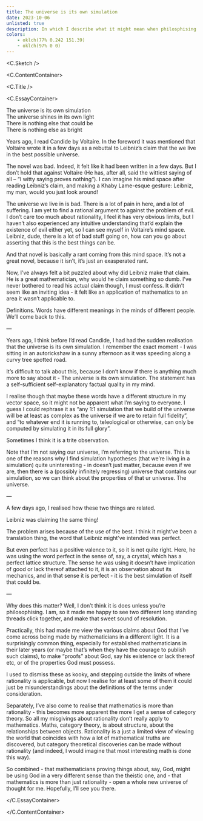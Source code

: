 ```yaml
---
title: The universe is its own simulation
date: 2023-10-06
unlisted: true
description: In which I describe what it might mean when philosphising mathematicians say that the universe is perfect
colors:
    - oklch(77% 0.242 151.39)
    - oklch(97% 0 0)
---
```



<C.Sketch />

<C.ContentContainer>

<C.Title />

<C.EssayContainer>

The universe is its own simulation<br/>
The universe shines in its own light<br/>
There is nothing else that could be<br/>
There is nothing else as bright<br/>

Years ago, I read Candide by Voltaire. In the foreword it was mentioned that Voltaire wrote it in a few days as a rebuttal to Leibniz’s claim that the we live in the best possible universe.

The novel was bad. Indeed, it felt like it had been written in a few days. But I don’t hold that against Voltaire (He has, after all, said the wittiest saying of all – “I witty saying proves nothing”). I can imagine his mind space after reading Leibniz’s claim, and making a Khaby Lame-esque gesture: Leibniz, my man, would you just look around!

The universe we live in is bad. There is a lot of pain in here, and a lot of suffering. I am yet to find a rational argument to against the problem of evil. I don’t care too much about rationality, I feel it has very obvious limits, but I haven’t also experienced any intuitive understanding that’d explain the existence of evil either yet, so I can see myself in Voltaire’s mind space. Leibniz, dude, there is a lot of bad stuff going on, how can you go about asserting that this is the best things can be.

And that novel is basically a rant coming from this mind space. It’s not a great novel, because it isn’t, it’s just an exasperated rant.

Now, I’ve always felt a bit puzzled about why did Leibniz make that claim. He is a great mathematician, why would he claim something so dumb. I’ve never bothered to read his actual claim though, I must confess. It didn’t seem like an inviting idea - it felt like an application of mathematics to an area it wasn’t applicable to.

Definitions. Words have different meanings in the minds of different people. We’ll come back to this.

—

Years ago, I think before I’d read Candide, I had had the sudden realisation that the universe is its own simulation. I remember the exact moment - I was sitting in an autorickshaw in a sunny afternoon as it was speeding along a curvy tree spotted road.

It’s difficult to talk about this, because I don’t know if there is anything much more to say about it - The universe is its own simulation. The statement has a self-sufficient self-explanatory factual quality in my mind.

I realise though that maybe these words have a different structure in my vector space, so it might not be apparent what I’m saying to everyone. I guess I could rephrase it as “any 1:1 simulation that we build of the universe will be at least as complex as the universe if we are to retain full fidelity”, and “to whatever end it is running to, teleological or otherwise, can only be computed by simulating it in its full glory”.

Sometimes I think it is a trite observation.

Note that I’m not saying our universe, I’m referring to the universe. This is one of the reasons why I find simulation hypotheses (that we’re living in a simulation) quite uninteresting - in doesn’t just matter, because even if we are, then there is a (possibly infinitely regressing) universe that contains our simulation, so we can think about the properties of that ur universe. The universe.

—

A few days ago, I realised how these two things are related.

Leibniz was claiming the same thing!

The problem arises because of the use of the best. I think it might’ve been a translation thing, the word that Leibniz might’ve intended was perfect.

But even perfect has a positive valence to it, so it is not quite right. Here, he was using the word perfect in the sense of, say, a crystal, which has a perfect lattice structure. The sense he was using it doesn’t have implication of good or lack thereof attached to it, it is an observation about its mechanics, and in that sense it is perfect - it is the best simulation of itself that could be.

—

Why does this matter? Well, I don’t think it is does unless you’re philosophising. I am, so it made me happy to see two different long standing threads click together, and make that sweet sound of resolution.

Practically, this had made me view the various claims about God that I’ve come across being made by mathematicians in a different light. It is a surprisingly common thing, especially for established mathematicians in their later years (or maybe that’s when they have the courage to publish such claims), to make “proofs” about God, say his existence or lack thereof etc, or of the properties God must possess.

I used to dismiss these as kooky, and stepping outside the limits of where rationality is applicable, but now I realise for at least some of them it could just be misunderstandings about the definitions of the terms under consideration.

Separately, I’ve also come to realise that mathematics is more than rationality - this becomes more apparent the more I get a sense of category theory. So all my misgivings about rationality don’t really apply to mathematics. Maths, category theory, is about structure, about the relationships between objects. Rationality is a just a limited view of viewing the world that coincides with how a lot of mathematical truths are discovered, but category theoretical discoveries can be made without rationality (and indeed, I would imagine that most interesting math is done this way).

So combined - that mathematicians proving things about, say, God, might be using God in a very different sense than the theistic one, and - that mathematics is more than just rationality - open a whole new universe of thought for me. Hopefully, I’ll see you there.

</C.EssayContainer>

</C.ContentContainer>
